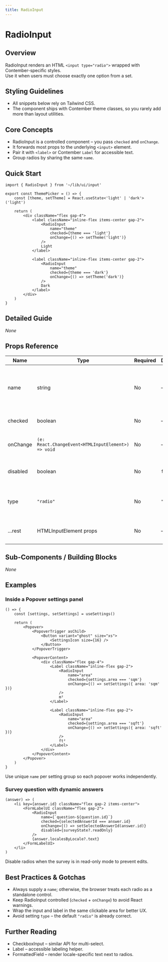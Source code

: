 ```yaml
---
title: RadioInput
---
```


<!-- Edited by human: false -->
<!-- Examples count: 10 -->
<!-- Source examples: 0 -->
<!-- Playground examples: 0 -->
<!-- External examples: 10 -->
<!-- Import examples: 5 -->

# RadioInput

## Overview
RadioInput renders an HTML `<input type="radio">` wrapped with Contember-specific styles.  
Use it when users must choose exactly one option from a set.

## Styling Guidelines
* All snippets below rely on Tailwind CSS.  
* The component ships with Contember theme classes, so you rarely add more than layout utilities.

## Core Concepts
* RadioInput is a controlled component – you pass `checked` and `onChange`.
* It forwards most props to the underlying `<input>` element.
* Pair it with `<label>` or Contember `Label` for accessible text.
* Group radios by sharing the same `name`.

## Quick Start
```tsx
import { RadioInput } from '~/lib/ui/input'

export const ThemePicker = () => {
	const [theme, setTheme] = React.useState<'light' | 'dark'>('light')

	return (
		<div className="flex gap-4">
			<label className="inline-flex items-center gap-2">
				<RadioInput
					name="theme"
					checked={theme === 'light'}
					onChange={() => setTheme('light')}
				/>
				Light
			</label>

			<label className="inline-flex items-center gap-2">
				<RadioInput
					name="theme"
					checked={theme === 'dark'}
					onChange={() => setTheme('dark')}
				/>
				Dark
			</label>
		</div>
	)
}
```

## Detailed Guide
_None_

## Props Reference
| Name | Type | Required | Default | Description |
|---|---|---|---|---|
| name | string | No | — | Radio group identifier. Radios that share the same `name` behave as one group. |
| checked | boolean | No | — | Controls the checked state. |
| onChange | `(e: React.ChangeEvent<HTMLInputElement>) => void` | No | — | Called when the user selects the radio. |
| disabled | boolean | No | `false` | Disables the radio and makes it unfocusable. |
| type | `"radio"` | No | `"radio"` | Exposed only for completeness; rarely overridden. |
| …rest | HTMLInputElement props | No | — | All other standard `<input>` attributes. |

## Sub-Components / Building Blocks
_None_

## Examples

### Inside a Popover settings panel
```tsx
() => {
	const [settings, setSettings] = useSettings()

	return (
		<Popover>
			<PopoverTrigger asChild>
				<Button variant="ghost" size="xs">
					<SettingsIcon size={16} />
				</Button>
			</PopoverTrigger>

			<PopoverContent>
				<div className="flex gap-4">
					<Label className="inline-flex gap-2">
						<RadioInput
							name="area"
							checked={settings.area === 'sqm'}
							onChange={() => setSettings({ area: 'sqm' })}
						/>
						m²
					</Label>

					<Label className="inline-flex gap-2">
						<RadioInput
							name="area"
							checked={settings.area === 'sqft'}
							onChange={() => setSettings({ area: 'sqft' })}
						/>
						ft²
					</Label>
				</div>
			</PopoverContent>
		</Popover>
	)
}
```
Use unique `name` per setting group so each popover works independently.

### Survey question with dynamic answers
```tsx
(answer) => (
	<li key={answer.id} className="flex gap-2 items-center">
		<FormLabelUI className="flex gap-2">
			<RadioInput
				name={`question-${question.id}`}
				checked={selectedAnswerId === answer.id}
				onChange={() => setSelectedAnswerId(answer.id)}
				disabled={surveyState?.readOnly}
			/>
			{answer.localesByLocale?.text}
		</FormLabelUI>
	</li>
)
```
Disable radios when the survey is in read-only mode to prevent edits.

## Best Practices & Gotchas
* Always supply a `name`; otherwise, the browser treats each radio as a standalone control.
* Keep RadioInput controlled (`checked` + `onChange`) to avoid React warnings.
* Wrap the input and label in the same clickable area for better UX.
* Avoid setting `type` – the default `"radio"` is already correct.

## Further Reading
* CheckboxInput – similar API for multi-select.
* Label – accessible labeling helper.
* FormattedField – render locale-specific text next to radios.

<!-- End of Generated Documentation -->